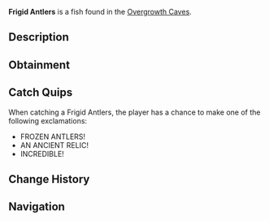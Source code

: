 {{FishInfobox
|image          = Frigid Antlers.png
|rarity         = Legendary
|sea            = First Sea
|location       = [[Overgrowth Caves]]
|sublocation    = 
|sources        = Fishing Rod
|radar_location = 
|prog_speed     = -20
|xp             = 800
|weather        = 
|time           = 
|season         = Winter
|bait           = 
|base_weight    = 100
|base_value     = 1200
|weight_range   = 50
|base_chance    = 1
|base_resil     = 25
}}
'''Frigid Antlers''' is a {{Rarity|Legendary}} fish found in the [[Overgrowth Caves]].

== Description ==
{{Description|Ancient reindeer antlers preserved perfectly in magical ice, still radiating a mysterious energy.|Bestiary Entry}}

== Obtainment ==
{{Description|Hidden in the deepest, coldest parts of the cave.|Bestiary Hint}}
{{Fish Availability|
Overgrowth Caves
|top_rods      = 
Leviathan's Fang Rod\67833.43\159717.31;
Free Spirit Rod\60363\152685.03;
Trident Rod\58659.66\148376.52;
No-Life Rod\47248.17\107476.64;
Ethereal Prism Rod\46317.83\96145.39;
Resourceful Rod\35988.13\89544.57;
Destiny Rod\42114.8\89504.36;
Heaven's Rod\38812.07\86424.31;
Azure Of Lagoon\38460.67\107202.67;
Seraphic Rod\46174.85\96686.22;
Rod Of The Forgotten Fang\43140.43\93351.89;
Challenger's Rod\42607.21\93982.89;
Rod Of The Exalted One\40186.26\91510.03;
Rod Of The Depths\38993.3\89924.19;
Zeus Rod\38637.36\89077.5;
Verdant Shear Rod\38079.65\88219.41;
Blazebringer Rod\36776.42\89949.67;
Depthseeker Rod\35286.85\90774.27;
Avalanche Rod\32025.76\84443.48;
Volcanic Rod\31735.95\80274.41;
Steady Rod\13634.36\39906.36
|recommended   = Trident Rod
}}

== Catch Quips ==
When catching a Frigid Antlers, the player has a chance to make one of the following exclamations:
* FROZEN ANTLERS!
* AN ANCIENT RELIC!
* INCREDIBLE!

== Change History ==
{{Change History|{{subst:Current Version}}}}

== Navigation ==
{{Fish Navbox|Overgrowth Caves}}